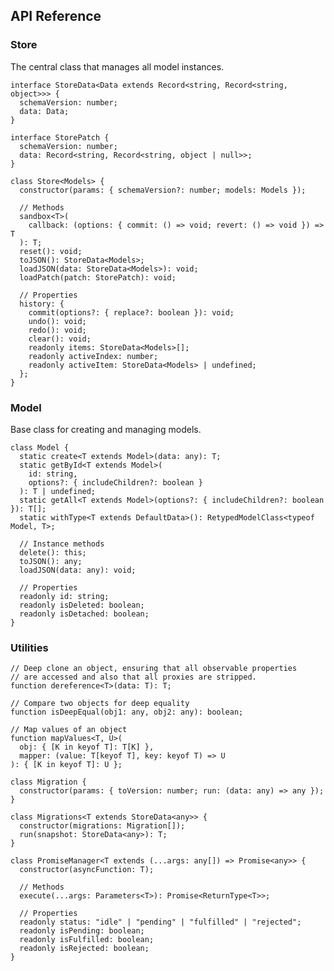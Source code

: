 ## API Reference

### Store

The central class that manages all model instances.

```tsx
interface StoreData<Data extends Record<string, Record<string, object>>> {
  schemaVersion: number;
  data: Data;
}

interface StorePatch {
  schemaVersion: number;
  data: Record<string, Record<string, object | null>>;
}

class Store<Models> {
  constructor(params: { schemaVersion?: number; models: Models });

  // Methods
  sandbox<T>(
    callback: (options: { commit: () => void; revert: () => void }) => T
  ): T;
  reset(): void;
  toJSON(): StoreData<Models>;
  loadJSON(data: StoreData<Models>): void;
  loadPatch(patch: StorePatch): void;

  // Properties
  history: {
    commit(options?: { replace?: boolean }): void;
    undo(): void;
    redo(): void;
    clear(): void;
    readonly items: StoreData<Models>[];
    readonly activeIndex: number;
    readonly activeItem: StoreData<Models> | undefined;
  };
}
```

### Model

Base class for creating and managing models.

```tsx
class Model {
  static create<T extends Model>(data: any): T;
  static getById<T extends Model>(
    id: string,
    options?: { includeChildren?: boolean }
  ): T | undefined;
  static getAll<T extends Model>(options?: { includeChildren?: boolean }): T[];
  static withType<T extends DefaultData>(): RetypedModelClass<typeof Model, T>;

  // Instance methods
  delete(): this;
  toJSON(): any;
  loadJSON(data: any): void;

  // Properties
  readonly id: string;
  readonly isDeleted: boolean;
  readonly isDetached: boolean;
}
```

### Utilities

```tsx
// Deep clone an object, ensuring that all observable properties
// are accessed and also that all proxies are stripped.
function dereference<T>(data: T): T;

// Compare two objects for deep equality
function isDeepEqual(obj1: any, obj2: any): boolean;

// Map values of an object
function mapValues<T, U>(
  obj: { [K in keyof T]: T[K] },
  mapper: (value: T[keyof T], key: keyof T) => U
): { [K in keyof T]: U };

class Migration {
  constructor(params: { toVersion: number; run: (data: any) => any });
}

class Migrations<T extends StoreData<any>> {
  constructor(migrations: Migration[]);
  run(snapshot: StoreData<any>): T;
}

class PromiseManager<T extends (...args: any[]) => Promise<any>> {
  constructor(asyncFunction: T);

  // Methods
  execute(...args: Parameters<T>): Promise<ReturnType<T>>;

  // Properties
  readonly status: "idle" | "pending" | "fulfilled" | "rejected";
  readonly isPending: boolean;
  readonly isFulfilled: boolean;
  readonly isRejected: boolean;
}
```
